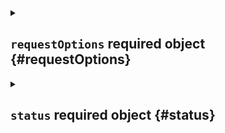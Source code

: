 

<Metadata />



<details className="config-field" data-expandable="true">
<summary>

## `requestOptions` <span className="config-field-required" data-required="false">required</span> <span className="config-field-type">object</span> <span className="config-field-default"></span> <span className="config-field-enum"></span> {#requestOptions}



</summary>

<PartialRequestOptionsreference />


</details>



<details className="config-field" data-expandable="true">
<summary>

## `status` <span className="config-field-required" data-required="false">required</span> <span className="config-field-type">object</span> <span className="config-field-default"></span> <span className="config-field-enum"></span> {#status}



</summary>

<PartialStatusreference />


</details>
